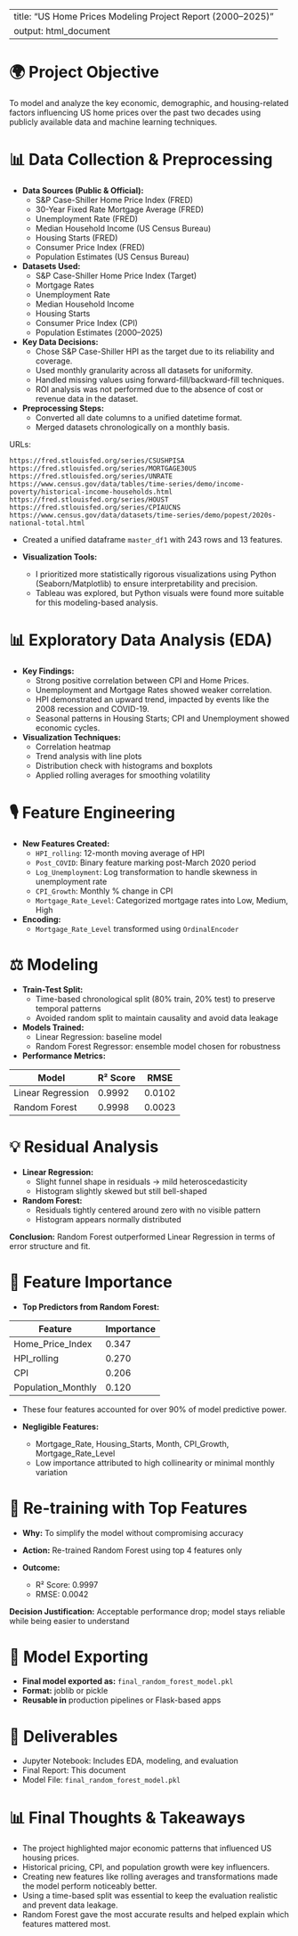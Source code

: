 
---
title: "US Home Prices Modeling Project Report (2000–2025)"
output: html_document
---

# 🌍 Project Objective

To model and analyze the key economic, demographic, and housing-related factors influencing US home prices over the past two decades using publicly available data and machine learning techniques.

# 📊 Data Collection & Preprocessing

- **Data Sources (Public & Official):**
  - S&P Case-Shiller Home Price Index (FRED)  
  - 30-Year Fixed Rate Mortgage Average (FRED)  
  - Unemployment Rate (FRED)  
  - Median Household Income (US Census Bureau)  
  - Housing Starts (FRED)  
  - Consumer Price Index (FRED)  
  - Population Estimates (US Census Bureau)

- **Datasets Used:**
  - S&P Case-Shiller Home Price Index (Target)  
  - Mortgage Rates  
  - Unemployment Rate  
  - Median Household Income  
  - Housing Starts  
  - Consumer Price Index (CPI)  
  - Population Estimates (2000–2025)

- **Key Data Decisions:**
  - Chose S&P Case-Shiller HPI as the target due to its reliability and coverage.  
  - Used monthly granularity across all datasets for uniformity.  
  - Handled missing values using forward-fill/backward-fill techniques.  
  - ROI analysis was not performed due to the absence of cost or revenue data in the dataset.

- **Preprocessing Steps:**
  - Converted all date columns to a unified datetime format.  
  - Merged datasets chronologically on a monthly basis.

URLs:

```
https://fred.stlouisfed.org/series/CSUSHPISA  
https://fred.stlouisfed.org/series/MORTGAGE30US  
https://fred.stlouisfed.org/series/UNRATE  
https://www.census.gov/data/tables/time-series/demo/income-poverty/historical-income-households.html  
https://fred.stlouisfed.org/series/HOUST  
https://fred.stlouisfed.org/series/CPIAUCNS  
https://www.census.gov/data/datasets/time-series/demo/popest/2020s-national-total.html  
```

- Created a unified dataframe `master_df1` with 243 rows and 13 features.

- **Visualization Tools:**
  - I prioritized more statistically rigorous visualizations using Python (Seaborn/Matplotlib) to ensure interpretability and precision.  
  - Tableau was explored, but Python visuals were found more suitable for this modeling-based analysis.

# 📊 Exploratory Data Analysis (EDA)

- **Key Findings:**
  - Strong positive correlation between CPI and Home Prices.  
  - Unemployment and Mortgage Rates showed weaker correlation.  
  - HPI demonstrated an upward trend, impacted by events like the 2008 recession and COVID-19.  
  - Seasonal patterns in Housing Starts; CPI and Unemployment showed economic cycles.

- **Visualization Techniques:**
  - Correlation heatmap  
  - Trend analysis with line plots  
  - Distribution check with histograms and boxplots  
  - Applied rolling averages for smoothing volatility

# 🎙️ Feature Engineering

- **New Features Created:**
  - `HPI_rolling`: 12-month moving average of HPI  
  - `Post_COVID`: Binary feature marking post-March 2020 period  
  - `Log_Unemployment`: Log transformation to handle skewness in unemployment rate  
  - `CPI_Growth`: Monthly % change in CPI  
  - `Mortgage_Rate_Level`: Categorized mortgage rates into Low, Medium, High

- **Encoding:**
  - `Mortgage_Rate_Level` transformed using `OrdinalEncoder`

# ⚖️ Modeling

- **Train-Test Split:**
  - Time-based chronological split (80% train, 20% test) to preserve temporal patterns  
  - Avoided random split to maintain causality and avoid data leakage

- **Models Trained:**
  - Linear Regression: baseline model  
  - Random Forest Regressor: ensemble model chosen for robustness

- **Performance Metrics:**

| Model             | R² Score | RMSE   |
|------------------|----------|--------|
| Linear Regression| 0.9992   | 0.0102 |
| Random Forest    | 0.9998   | 0.0023 |

# 💡 Residual Analysis

- **Linear Regression:**
  - Slight funnel shape in residuals → mild heteroscedasticity  
  - Histogram slightly skewed but still bell-shaped

- **Random Forest:**
  - Residuals tightly centered around zero with no visible pattern  
  - Histogram appears normally distributed

**Conclusion:** Random Forest outperformed Linear Regression in terms of error structure and fit.

# 🎯 Feature Importance

- **Top Predictors from Random Forest:**

| Feature              | Importance |
|----------------------|------------|
| Home_Price_Index     | 0.347      |
| HPI_rolling          | 0.270      |
| CPI                  | 0.206      |
| Population_Monthly   | 0.120      |

- These four features accounted for over 90% of model predictive power.

- **Negligible Features:**
  - Mortgage_Rate, Housing_Starts, Month, CPI_Growth, Mortgage_Rate_Level  
  - Low importance attributed to high collinearity or minimal monthly variation

# 🔁 Re-training with Top Features

- **Why:** To simplify the model without compromising accuracy  
- **Action:** Re-trained Random Forest using top 4 features only  
- **Outcome:**

  - R² Score: 0.9997  
  - RMSE: 0.0042  

**Decision Justification:** Acceptable performance drop; model stays reliable while being easier to understand

# 💾 Model Exporting

- **Final model exported as:** `final_random_forest_model.pkl`  
- **Format:** joblib or pickle  
- **Reusable in** production pipelines or Flask-based apps

# 📄 Deliverables

- Jupyter Notebook: Includes EDA, modeling, and evaluation  
- Final Report: This document  
- Model File: `final_random_forest_model.pkl`

# 📊 Final Thoughts & Takeaways

- The project highlighted major economic patterns that influenced US housing prices.  
- Historical pricing, CPI, and population growth were key influencers.  
- Creating new features like rolling averages and transformations made the model perform noticeably better.  
- Using a time-based split was essential to keep the evaluation realistic and prevent data leakage.  
- Random Forest gave the most accurate results and helped explain which features mattered most.
